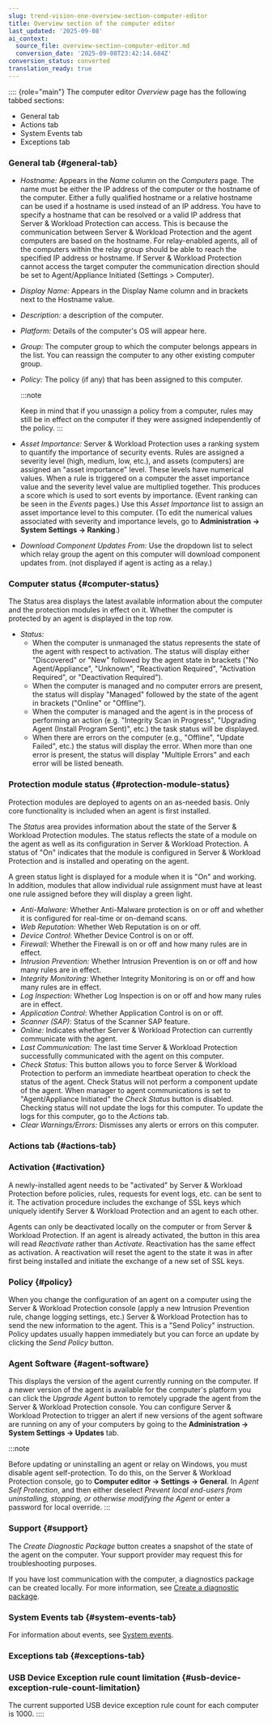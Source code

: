 ```yaml
---
slug: trend-vision-one-overview-section-computer-editor
title: Overview section of the computer editor
last_updated: '2025-09-08'
ai_context:
  source_file: overview-section-computer-editor.md
  conversion_date: '2025-09-08T23:42:14.684Z'
conversion_status: converted
translation_ready: true
---
```


:::: {role="main"}
The computer editor *Overview* page has the following tabbed sections:

- General tab
- Actions tab
- System Events tab
- Exceptions tab

### General tab {#general-tab}

- *Hostname:* Appears in the *Name* column on the *Computers* page. The name must be either the IP address of the computer or the hostname of the computer. Either a fully qualified hostname or a relative hostname can be used if a hostname is used instead of an IP address. You have to specify a hostname that can be resolved or a valid IP address that Server & Workload Protection can access. This is because the communication between Server & Workload Protection and the agent computers are based on the hostname. For relay-enabled agents, all of the computers within the relay group should be able to reach the specified IP address or hostname. If Server & Workload Protection cannot access the target computer the communication direction should be set to Agent/Appliance Initiated (Settings \> Computer).

- *Display Name:* Appears in the Display Name column and in brackets next to the Hostname value.

- *Description:* a description of the computer.

- *Platform:* Details of the computer's OS will appear here.

- *Group:* The computer group to which the computer belongs appears in the list. You can reassign the computer to any other existing computer group.

- *Policy:* The policy (if any) that has been assigned to this computer.

  :::note

  Keep in mind that if you unassign a policy from a computer, rules may still be in effect on the computer if they were assigned independently of the policy.
  :::

- *Asset Importance:* Server & Workload Protection uses a ranking system to quantify the importance of security events. Rules are assigned a severity level (high, medium, low, etc.), and assets (computers) are assigned an "asset importance" level. These levels have numerical values. When a rule is triggered on a computer the asset importance value and the severity level value are multiplied together. This produces a score which is used to sort events by importance. (Event ranking can be seen in the *Events* pages.) Use this *Asset Importance* list to assign an asset importance level to this computer. (To edit the numerical values associated with severity and importance levels, go to **Administration → System Settings → Ranking**.)

- *Download Component Updates From:* Use the dropdown list to select which relay group the agent on this computer will download component updates from. (not displayed if agent is acting as a relay.)

### Computer status {#computer-status}

The Status area displays the latest available information about the computer and the protection modules in effect on it. Whether the computer is protected by an agent is displayed in the top row.

- *Status:*
  - When the computer is unmanaged the status represents the state of the agent with respect to activation. The status will display either "Discovered" or "New" followed by the agent state in brackets ("No Agent/Appliance", "Unknown", "Reactivation Required", "Activation Required", or "Deactivation Required").
  - When the computer is managed and no computer errors are present, the status will display "Managed" followed by the state of the agent in brackets ("Online" or "Offline").
  - When the computer is managed and the agent is in the process of performing an action (e.g. "Integrity Scan in Progress", "Upgrading Agent (Install Program Sent)", etc.) the task status will be displayed.
  - When there are errors on the computer (e.g., "Offline", "Update Failed", etc.) the status will display the error. When more than one error is present, the status will display "Multiple Errors" and each error will be listed beneath.

### Protection module status {#protection-module-status}

Protection modules are deployed to agents on an as-needed basis. Only core functionality is included when an agent is first installed.

The *Status* area provides information about the state of the Server & Workload Protection modules. The status reflects the state of a module on the agent as well as its configuration in Server & Workload Protection. A status of "On" indicates that the module is configured in Server & Workload Protection and is installed and operating on the agent.

A green status light is displayed for a module when it is "On" and working. In addition, modules that allow individual rule assignment must have at least one rule assigned before they will display a green light.

- *Anti-Malware:* Whether Anti-Malware protection is on or off and whether it is configured for real-time or on-demand scans.
- *Web Reputation:* Whether Web Reputation is on or off.
- *Device Control*: Whether Device Control is on or off.
- *Firewall:* Whether the Firewall is on or off and how many rules are in effect.
- *Intrusion Prevention:* Whether Intrusion Prevention is on or off and how many rules are in effect.
- *Integrity Monitoring:* Whether Integrity Monitoring is on or off and how many rules are in effect.
- *Log Inspection:* Whether Log Inspection is on or off and how many rules are in effect.
- *Application Control*: Whether Application Control is on or off.
- *Scanner (SAP)*: Status of the Scanner SAP feature.
- *Online:* Indicates whether Server & Workload Protection can currently communicate with the agent.
- *Last Communication:* The last time Server & Workload Protection successfully communicated with the agent on this computer.
- *Check Status:* This button allows you to force Server & Workload Protection to perform an immediate heartbeat operation to check the status of the agent. Check Status will not perform a component update of the agent. When manager to agent communications is set to "Agent/Appliance Initiated" the *Check Status* button is disabled. Checking status will not update the logs for this computer. To update the logs for this computer, go to the *Actions* tab.
- *Clear Warnings/Errors:* Dismisses any alerts or errors on this computer.

### Actions tab {#actions-tab}

### Activation {#activation}

A newly-installed agent needs to be "activated" by Server & Workload Protection before policies, rules, requests for event logs, etc. can be sent to it. The activation procedure includes the exchange of SSL keys which uniquely identify Server & Workload Protection and an agent to each other.

Agents can only be deactivated locally on the computer or from Server & Workload Protection. If an agent is already activated, the button in this area will read *Reactivate* rather than *Activate*. Reactivation has the same effect as activation. A reactivation will reset the agent to the state it was in after first being installed and initiate the exchange of a new set of SSL keys.

### Policy {#policy}

When you change the configuration of an agent on a computer using the Server & Workload Protection console (apply a new Intrusion Prevention rule, change logging settings, etc.) Server & Workload Protection has to send the new information to the agent. This is a "Send Policy" instruction. Policy updates usually happen immediately but you can force an update by clicking the *Send Policy* button.

### Agent Software {#agent-software}

This displays the version of the agent currently running on the computer. If a newer version of the agent is available for the computer's platform you can click the *Upgrade Agent* button to remotely upgrade the agent from the Server & Workload Protection console. You can configure Server & Workload Protection to trigger an alert if new versions of the agent software are running on any of your computers by going to the **Administration → System Settings → Updates** tab.

:::note

Before updating or uninstalling an agent or relay on Windows, you must disable agent self-protection. To do this, on the Server & Workload Protection console, go to **Computer editor → Settings → General**. In *Agent Self Protection*, and then either deselect *Prevent local end-users from uninstalling, stopping, or otherwise modifying the Agent* or enter a password for local override.
:::

### Support {#support}

The *Create Diagnostic Package* button creates a snapshot of the state of the agent on the computer. Your support provider may request this for troubleshooting purposes.

If you have lost communication with the computer, a diagnostics package can be created locally. For more information, see [Create a diagnostic package](create-diagnostic-package-logs.mdx).

### System Events tab {#system-events-tab}

For information about events, see [System events](system-events.mdx).

### Exceptions tab {#exceptions-tab}

### USB Device Exception rule count limitation {#usb-device-exception-rule-count-limitation}

The current supported USB device exception rule count for each computer is 1000.
::::
